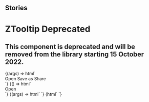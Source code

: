 
## Stories

<Meta title="ZTooltip-deprecated" component="z-tooltip-deprecated" />

# ZTooltip Deprecated
## This component is deprecated and will be removed from the library starting 15 October 2022.

<Preview>
  <Story name="buttons">
    {(args) => html`
      <div class="tooltip-container">
        <z-tooltip-deprecated
          type="${radios("type", PopoverPositions, "top")}"
          open="${boolean("open", true)}"
          bind-to="#icon"
        >
          <div class="container">
            <z-button-deprecated>Open</z-button-deprecated>
            <z-button-deprecated>Save as</z-button-deprecated>
            <z-button-deprecated>Share</z-button-deprecated>
          </div>
        </z-tooltip-deprecated>
        <z-icon id="icon" name="plus-square-filled"></z-icon>
      </div>
    `}
  </Story>
</Preview>

<Preview>
  <Story name="Bound to an element">
    {() => html`
      <div class="tooltip-container">
        <z-tooltip-deprecated
          class="dark"
          bind-to="#icon"
          type="${radios("type", PopoverPositions, "bottom")}"
          open="${boolean("open", true)}"
        >
          <span>Open</span>
        </z-tooltip-deprecated>
        <z-icon id="icon" name="informationsource"></z-icon>
      </div>
    `}
  </Story>
</Preview>

<Preview>
  <Story name="legacy">
    {(args) => html` <z-tooltip-deprecated
      content="${text("content", "Aggiungi libro")}"
      type="${radios("type", PopoverPositions, "top")}"
    ></z-tooltip-deprecated>`}
  </Story>
</Preview>

<Preview>
  <Story name="legacy dark mode">
    {html`
      <z-tooltip-deprecated
        class="dark"
        content="${text("content", "Aggiungi libro")}"
        type="${radios("type", PopoverPositions, "top")}"
      ></z-tooltip>
    `}
  </Story>
</Preview>

<Props of="z-tooltip-deprecated" />
